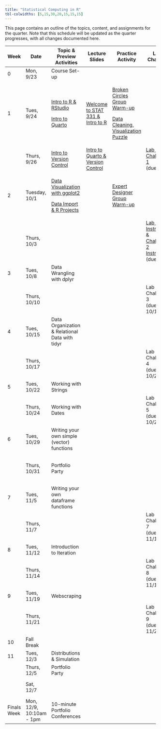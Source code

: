 ```yaml
---
title: "Statistical Computing in R"
tbl-colwidths: [5,15,30,20,15,15,15]
---
```


This page contains an outline of the topics, content, and assignments for the quarter. Note that this schedule will be updated as the quarter progresses, with all changes documented here.

<!-- TODO: Switch to spreadsheet for content (like Mine and Maria do) -->

+-------------+--------------------------+-----------------------------------------------------------------------------------------------+--------------------------------------------------------------------------------------------------------------------------+-----------------------------------------------------------------------------------------------------------------------------------+----------------------------------------------------------------------------------------------------------------------------------------------------------------------------------------------------------------+---------------------------------------------------------+
| Week        | Date                     | Topic & Preview Activities                                                                    | Lecture Slides                                                                                                           | Practice Activity                                                                                                                 | Lab & Challenge                                                                                                                                                                                                | Portfolio                                               |
+=============+==========================+===============================================================================================+==========================================================================================================================+===================================================================================================================================+================================================================================================================================================================================================================+=========================================================+
| 0           | Mon, 9/23                | Course Set-up                                                                                 |                                                                                                                          |                                                                                                                                   |                                                                                                                                                                                                                |                                                         |
+-------------+--------------------------+-----------------------------------------------------------------------------------------------+--------------------------------------------------------------------------------------------------------------------------+-----------------------------------------------------------------------------------------------------------------------------------+----------------------------------------------------------------------------------------------------------------------------------------------------------------------------------------------------------------+---------------------------------------------------------+
| 1           | Tues, 9/24               | [Intro to R & RStudio](weeks/week-1-r-rstudio.qmd)                                            | [Welcome to STAT 331 & Intro to R](/slides/week-1/week-1-intro-R.qmd "Welcome to STAT 331 & Intro to R")                 | [Broken Circles Group Warm-up](group-activities/week-1/broken-circles.qmd "Broken Circles Group Warm-up")                         |                                                                                                                                                                                                                |                                                         |
|             |                          |                                                                                               |                                                                                                                          |                                                                                                                                   |                                                                                                                                                                                                                |                                                         |
|             |                          | [Intro to Quarto](weeks/week-1-quarto.qmd)                                                    |                                                                                                                          | [Data Cleaning, Visualization Puzzle](/group-activities/week-1/data-cleaning-viz-steps.qmd "Data Cleaning, Visualization Puzzle") |                                                                                                                                                                                                                |                                                         |
+-------------+--------------------------+-----------------------------------------------------------------------------------------------+--------------------------------------------------------------------------------------------------------------------------+-----------------------------------------------------------------------------------------------------------------------------------+----------------------------------------------------------------------------------------------------------------------------------------------------------------------------------------------------------------+---------------------------------------------------------+
|             | Thurs, 9/26              | [Intro to Version Control](weeks/week-1-version-control.qmd)                                  | [Intro to Quarto & Version Control](/slides/week-1/week-1-intro-version-control.qmd "Intro to Quarto & Version Control") |                                                                                                                                   | [Lab 1 & Challenge 1](labs/instructions/lab-1-instructions.qmd) </br> (due 9/29)                                                                                                                               |                                                         |
+-------------+--------------------------+-----------------------------------------------------------------------------------------------+--------------------------------------------------------------------------------------------------------------------------+-----------------------------------------------------------------------------------------------------------------------------------+----------------------------------------------------------------------------------------------------------------------------------------------------------------------------------------------------------------+---------------------------------------------------------+
| 2           | Tuesday, 10/1            | [Data Visualization with ggplot2](/weeks/week-2-ggplot.qmd "Data Visualization with ggplot2") |                                                                                                                          | [Expert Designer Group Warm-up](group-activities/week-2/expert-designer.qmd "Expert Designer Group Warm-up")                      |                                                                                                                                                                                                                |                                                         |
|             |                          |                                                                                               |                                                                                                                          |                                                                                                                                   |                                                                                                                                                                                                                |                                                         |
|             |                          | [Data Import & R Projects](/weeks/week-2-projects-data-import.qmd "Data Import & R Projects") |                                                                                                                          |                                                                                                                                   |                                                                                                                                                                                                                |                                                         |
+-------------+--------------------------+-----------------------------------------------------------------------------------------------+--------------------------------------------------------------------------------------------------------------------------+-----------------------------------------------------------------------------------------------------------------------------------+----------------------------------------------------------------------------------------------------------------------------------------------------------------------------------------------------------------+---------------------------------------------------------+
|             | Thurs, 10/3              |                                                                                               |                                                                                                                          |                                                                                                                                   | [Lab 2 Instructions](/labs/instructions/lab-2-instructions.qmd "Lab 2 Instructions") & [Challenge 2 Instructions](/labs/instructions/challenge-2-instructions.qmd "Challenge 2 Instructions") </br> (due 10/6) |                                                         |
+-------------+--------------------------+-----------------------------------------------------------------------------------------------+--------------------------------------------------------------------------------------------------------------------------+-----------------------------------------------------------------------------------------------------------------------------------+----------------------------------------------------------------------------------------------------------------------------------------------------------------------------------------------------------------+---------------------------------------------------------+
| 3           | Tues, 10/8               | Data Wrangling with dplyr                                                                     |                                                                                                                          |                                                                                                                                   |                                                                                                                                                                                                                |                                                         |
+-------------+--------------------------+-----------------------------------------------------------------------------------------------+--------------------------------------------------------------------------------------------------------------------------+-----------------------------------------------------------------------------------------------------------------------------------+----------------------------------------------------------------------------------------------------------------------------------------------------------------------------------------------------------------+---------------------------------------------------------+
|             | Thurs, 10/10             |                                                                                               |                                                                                                                          |                                                                                                                                   | Lab 3 & Challenge 3 </br> (due 10/13)                                                                                                                                                                          |                                                         |
+-------------+--------------------------+-----------------------------------------------------------------------------------------------+--------------------------------------------------------------------------------------------------------------------------+-----------------------------------------------------------------------------------------------------------------------------------+----------------------------------------------------------------------------------------------------------------------------------------------------------------------------------------------------------------+---------------------------------------------------------+
| 4           | Tues, 10/15              | Data Organization & Relational Data with tidyr                                                |                                                                                                                          |                                                                                                                                   |                                                                                                                                                                                                                |                                                         |
+-------------+--------------------------+-----------------------------------------------------------------------------------------------+--------------------------------------------------------------------------------------------------------------------------+-----------------------------------------------------------------------------------------------------------------------------------+----------------------------------------------------------------------------------------------------------------------------------------------------------------------------------------------------------------+---------------------------------------------------------+
|             | Thurs, 10/17             |                                                                                               |                                                                                                                          |                                                                                                                                   | Lab 4 & Challenge 4 </br> (due 10/20)                                                                                                                                                                          |                                                         |
+-------------+--------------------------+-----------------------------------------------------------------------------------------------+--------------------------------------------------------------------------------------------------------------------------+-----------------------------------------------------------------------------------------------------------------------------------+----------------------------------------------------------------------------------------------------------------------------------------------------------------------------------------------------------------+---------------------------------------------------------+
| 5           | Tues, 10/22              | Working with Strings                                                                          |                                                                                                                          |                                                                                                                                   |                                                                                                                                                                                                                |                                                         |
+-------------+--------------------------+-----------------------------------------------------------------------------------------------+--------------------------------------------------------------------------------------------------------------------------+-----------------------------------------------------------------------------------------------------------------------------------+----------------------------------------------------------------------------------------------------------------------------------------------------------------------------------------------------------------+---------------------------------------------------------+
|             | Thurs, 10/24             | Working with Dates                                                                            |                                                                                                                          |                                                                                                                                   | Lab 5 & Challenge 5 </br> (due 10/27)                                                                                                                                                                          |                                                         |
+-------------+--------------------------+-----------------------------------------------------------------------------------------------+--------------------------------------------------------------------------------------------------------------------------+-----------------------------------------------------------------------------------------------------------------------------------+----------------------------------------------------------------------------------------------------------------------------------------------------------------------------------------------------------------+---------------------------------------------------------+
| 6           | Tues, 10/29              | Writing your own simple (vector) functions                                                    |                                                                                                                          |                                                                                                                                   |                                                                                                                                                                                                                |                                                         |
+-------------+--------------------------+-----------------------------------------------------------------------------------------------+--------------------------------------------------------------------------------------------------------------------------+-----------------------------------------------------------------------------------------------------------------------------------+----------------------------------------------------------------------------------------------------------------------------------------------------------------------------------------------------------------+---------------------------------------------------------+
|             | Thurs, 10/31             | Portfolio Party                                                                               |                                                                                                                          |                                                                                                                                   |                                                                                                                                                                                                                | Week 6 Reflections & Midterm Portfolio </br> (due 11/3) |
+-------------+--------------------------+-----------------------------------------------------------------------------------------------+--------------------------------------------------------------------------------------------------------------------------+-----------------------------------------------------------------------------------------------------------------------------------+----------------------------------------------------------------------------------------------------------------------------------------------------------------------------------------------------------------+---------------------------------------------------------+
| 7           | Tues, 11/5               | Writing your own dataframe functions                                                          |                                                                                                                          |                                                                                                                                   |                                                                                                                                                                                                                |                                                         |
+-------------+--------------------------+-----------------------------------------------------------------------------------------------+--------------------------------------------------------------------------------------------------------------------------+-----------------------------------------------------------------------------------------------------------------------------------+----------------------------------------------------------------------------------------------------------------------------------------------------------------------------------------------------------------+---------------------------------------------------------+
|             | Thurs, 11/7              |                                                                                               |                                                                                                                          |                                                                                                                                   | Lab 7 & Challenge 7 </br> (due 11/10)                                                                                                                                                                          |                                                         |
+-------------+--------------------------+-----------------------------------------------------------------------------------------------+--------------------------------------------------------------------------------------------------------------------------+-----------------------------------------------------------------------------------------------------------------------------------+----------------------------------------------------------------------------------------------------------------------------------------------------------------------------------------------------------------+---------------------------------------------------------+
| 8           | Tues, 11/12              | Introduction to Iteration                                                                     |                                                                                                                          |                                                                                                                                   |                                                                                                                                                                                                                |                                                         |
+-------------+--------------------------+-----------------------------------------------------------------------------------------------+--------------------------------------------------------------------------------------------------------------------------+-----------------------------------------------------------------------------------------------------------------------------------+----------------------------------------------------------------------------------------------------------------------------------------------------------------------------------------------------------------+---------------------------------------------------------+
|             | Thurs, 11/14             |                                                                                               |                                                                                                                          |                                                                                                                                   | Lab 8 & Challenge 8 </br> (due 11/17)                                                                                                                                                                          |                                                         |
+-------------+--------------------------+-----------------------------------------------------------------------------------------------+--------------------------------------------------------------------------------------------------------------------------+-----------------------------------------------------------------------------------------------------------------------------------+----------------------------------------------------------------------------------------------------------------------------------------------------------------------------------------------------------------+---------------------------------------------------------+
| 9           | Tues, 11/19              | Webscraping                                                                                   |                                                                                                                          |                                                                                                                                   |                                                                                                                                                                                                                |                                                         |
+-------------+--------------------------+-----------------------------------------------------------------------------------------------+--------------------------------------------------------------------------------------------------------------------------+-----------------------------------------------------------------------------------------------------------------------------------+----------------------------------------------------------------------------------------------------------------------------------------------------------------------------------------------------------------+---------------------------------------------------------+
|             | Thurs, 11/21             |                                                                                               |                                                                                                                          |                                                                                                                                   | Lab 9 & Challenge 9 </br> (due 11/24)                                                                                                                                                                          |                                                         |
+-------------+--------------------------+-----------------------------------------------------------------------------------------------+--------------------------------------------------------------------------------------------------------------------------+-----------------------------------------------------------------------------------------------------------------------------------+----------------------------------------------------------------------------------------------------------------------------------------------------------------------------------------------------------------+---------------------------------------------------------+
| 10          | Fall Break               |                                                                                               |                                                                                                                          |                                                                                                                                   |                                                                                                                                                                                                                |                                                         |
+-------------+--------------------------+-----------------------------------------------------------------------------------------------+--------------------------------------------------------------------------------------------------------------------------+-----------------------------------------------------------------------------------------------------------------------------------+----------------------------------------------------------------------------------------------------------------------------------------------------------------------------------------------------------------+---------------------------------------------------------+
| 11          | Tues, 12/3               | Distributions & Simulation                                                                    |                                                                                                                          |                                                                                                                                   |                                                                                                                                                                                                                |                                                         |
+-------------+--------------------------+-----------------------------------------------------------------------------------------------+--------------------------------------------------------------------------------------------------------------------------+-----------------------------------------------------------------------------------------------------------------------------------+----------------------------------------------------------------------------------------------------------------------------------------------------------------------------------------------------------------+---------------------------------------------------------+
|             | Thurs, 12/5              | Portfolio Party                                                                               |                                                                                                                          |                                                                                                                                   |                                                                                                                                                                                                                |                                                         |
+-------------+--------------------------+-----------------------------------------------------------------------------------------------+--------------------------------------------------------------------------------------------------------------------------+-----------------------------------------------------------------------------------------------------------------------------------+----------------------------------------------------------------------------------------------------------------------------------------------------------------------------------------------------------------+---------------------------------------------------------+
|             | Sat, 12/7                |                                                                                               |                                                                                                                          |                                                                                                                                   |                                                                                                                                                                                                                | Final Portfolio Due                                     |
+-------------+--------------------------+-----------------------------------------------------------------------------------------------+--------------------------------------------------------------------------------------------------------------------------+-----------------------------------------------------------------------------------------------------------------------------------+----------------------------------------------------------------------------------------------------------------------------------------------------------------------------------------------------------------+---------------------------------------------------------+
| Finals Week | Mon, 12/9, 10:10am - 1pm | 10-minute Portfolio Conferences                                                               |                                                                                                                          |                                                                                                                                   |                                                                                                                                                                                                                |                                                         |
+-------------+--------------------------+-----------------------------------------------------------------------------------------------+--------------------------------------------------------------------------------------------------------------------------+-----------------------------------------------------------------------------------------------------------------------------------+----------------------------------------------------------------------------------------------------------------------------------------------------------------------------------------------------------------+---------------------------------------------------------+

